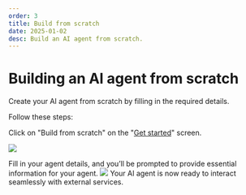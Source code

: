 ```yaml
---
order: 3
title: Build from scratch
date: 2025-01-02
desc: Build an AI agent from scratch.
---
```


# Building an AI agent from scratch

Create your AI agent from scratch by filling in the required details.

Follow these steps:

Click on "Build from scratch" on the "[Get started](http://fleek.xyz/eliza)" screen.

![](./b-flow-4.png)

Fill in your agent details, and you’ll be prompted to provide essential information for your agent.
![](./b-future-flow-5.png)
Your AI agent is now ready to interact seamlessly with external services.
